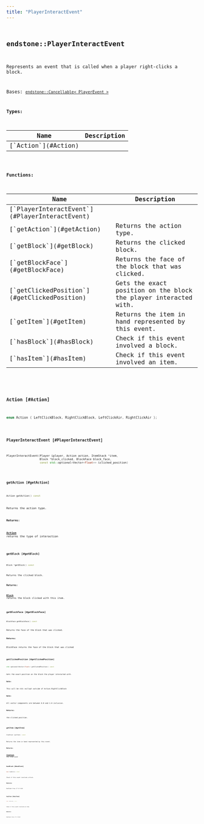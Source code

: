 ```yaml
---
title: "PlayerInteractEvent"
---
```


## <code className="doc-symbol doc-symbol-class"/> endstone::PlayerInteractEvent

Represents an event that is called when a player right-clicks a block.


Bases: [`endstone::Cancellable< PlayerEvent >`](cancellable)






**Types:**

<table>
<thead>
   <tr>
      <th>Name</th>
      <th>Description</th>
   </tr>
</thead>
<tbody>
<tr key="classendstone_1_1_player_interact_event_1aeb83b5a442ff89d6ffa627d6de378ce8">
    <td>[`Action`](#Action)</td>
    <td></td>
</tr>
</tbody>
</table>









**Functions:**

<table>
<thead>
   <tr>
      <th>Name</th>
      <th>Description</th>
   </tr>
</thead>
<tbody>
<tr key="classendstone_1_1_player_interact_event_1af0c0b0c0d24f7af231b5da2c03fa5568">
    <td>[`PlayerInteractEvent`](#PlayerInteractEvent)</td>
    <td></td>
</tr>
<tr key="classendstone_1_1_player_interact_event_1a17117725b022db37efc279e4f35b06c5">
    <td>[`getAction`](#getAction)</td>
    <td>Returns the action type.</td>
</tr>
<tr key="classendstone_1_1_player_interact_event_1a4f26cb5a7a2306ab9c37aab371498bb2">
    <td>[`getBlock`](#getBlock)</td>
    <td>Returns the clicked block.</td>
</tr>
<tr key="classendstone_1_1_player_interact_event_1ad38f34d2deabcbd5503b3ceaafd033c7">
    <td>[`getBlockFace`](#getBlockFace)</td>
    <td>Returns the face of the block that was clicked.</td>
</tr>
<tr key="classendstone_1_1_player_interact_event_1a3b82ca64d995c4b0afdc731c990db4d9">
    <td>[`getClickedPosition`](#getClickedPosition)</td>
    <td>Gets the exact position on the block the player interacted with.</td>
</tr>
<tr key="classendstone_1_1_player_interact_event_1a2d08f03d4f791c471a4bedc4ae0bf03b">
    <td>[`getItem`](#getItem)</td>
    <td>Returns the item in hand represented by this event.</td>
</tr>
<tr key="classendstone_1_1_player_interact_event_1a34e1b96ac0ad624c40e8877a4696111e">
    <td>[`hasBlock`](#hasBlock)</td>
    <td>Check if this event involved a block.</td>
</tr>
<tr key="classendstone_1_1_player_interact_event_1a24de1e03d7c563bc8cddc7ee7e4c73c5">
    <td>[`hasItem`](#hasItem)</td>
    <td>Check if this event involved an item.</td>
</tr>
</tbody>
</table>

### <code className="doc-symbol doc-symbol-enum"/> Action [#Action]

```cpp
enum Action { LeftClickBlock, RightClickBlock, LeftClickAir, RightClickAir };
```
### <code className="doc-symbol doc-symbol-function"/> PlayerInteractEvent [#PlayerInteractEvent]

```cpp
PlayerInteractEvent(Player &player, Action action, ItemStack *item,
                    Block *block_clicked, BlockFace block_face,
                    const std::optional<Vector<float>> &clicked_position)
```
### <code className="doc-symbol doc-symbol-function"/> getAction [#getAction]

```cpp
Action getAction() const
```

Returns the action type.





**Returns:**

[**Action**](classendstone_1_1_player_interact_event.md#enum-action) returns the type of interaction 





        
### <code className="doc-symbol doc-symbol-function"/> getBlock [#getBlock]

```cpp
Block *getBlock() const
```

Returns the clicked block.





**Returns:**

[**Block**](classendstone_1_1_block.md) returns the block clicked with this item. 





        
### <code className="doc-symbol doc-symbol-function"/> getBlockFace [#getBlockFace]

```cpp
BlockFace getBlockFace() const
```

Returns the face of the block that was clicked.





**Returns:**

BlockFace returns the face of the block that was clicked 





        
### <code className="doc-symbol doc-symbol-function"/> getClickedPosition [#getClickedPosition]

```cpp
std::optional<Vector<float>> getClickedPosition() const
```

Gets the exact position on the block the player interacted with.





**Note:**

This will be std::nullopt outside of Action.RightClickBlock 




**Note:**

All vector components are between 0.0 and 1.0 inclusive.




**Returns:**

the clicked position. 





        
### <code className="doc-symbol doc-symbol-function"/> getItem [#getItem]

```cpp
ItemStack *getItem() const
```

Returns the item in hand represented by this event.





**Returns:**

[**ItemStack**](classendstone_1_1_item_stack.md) the item used 





        
### <code className="doc-symbol doc-symbol-function"/> hasBlock [#hasBlock]

```cpp
bool hasBlock() const
```

Check if this event involved a block.





**Returns:**

boolean true if it did 





        
### <code className="doc-symbol doc-symbol-function"/> hasItem [#hasItem]

```cpp
bool hasItem() const
```

Check if this event involved an item.





**Returns:**

boolean true if it did 





        